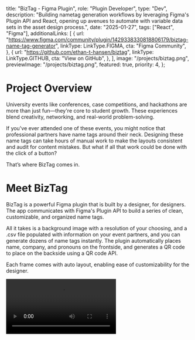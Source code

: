 
  title: "BizTag - Figma Plugin",
  role: "Plugin Developer",
  type: "Dev",
  description:
    "Building nametag generation workflows by leveraging Figma's Plugin API and React, opening up avenues to automate with variable data sets in the asset design process.",
  date: "2025-01-27",
  tags: ["React", "Figma"],
  additionalLinks: [
    {
      url: "https://www.figma.com/community/plugin/1429338330818806179/biztag-name-tag-generator",
      linkType: LinkType.FIGMA,
      cta: "Figma Community",
    },
    {
      url: "https://github.com/ethan-t-hansen/biztag",
      linkType: LinkType.GITHUB,
      cta: "View on GitHub",
    },
  ],
  image: "/projects/biztag.png",
  previewImage: "/projects/biztag.png",
  featured: true,
  priority: 4,
};

# Project Overview

University events like conferences, case competitions, and hackathons are more than just fun—they're core to student growth. These experiences blend creativity, networking, and real-world problem-solving. 

If you've ever attended one of these events, you might notice that professional partners have name tags around their neck. Designing these name tags can take hours of manual work to make the layouts consistent and audit for content mistakes. But what if all that work could be done with the click of a button?

That’s where BizTag comes in.

# Meet BizTag

BizTag is a powerful Figma plugin that is built by a designer, for designers. The app communicates with Figma's Plugin API to build a series of clean, customizable, and organized name tags.

All it takes is a background image with a resolution of your choosing, and a .csv file populated with information on your event partners, and you can generate dozens of name tags instantly. The plugin automatically places name, company, and pronouns on the frontside, and generates a QR code to place on the backside using a QR code API.

Each frame comes with auto layout, enabling ease of customizability for the designer.

<Video src="/projects/biztag/demo.webm" caption="A demo video of BizTag automating a set of nametags"/>

# Impact

BizTag has been used to generate nametags for many BizTech events as well as assets for [NSCC](https://www.thenscc.com/), saving dozens of hours of manual labor. The plugin is featured in Figma Community with **109** users.

